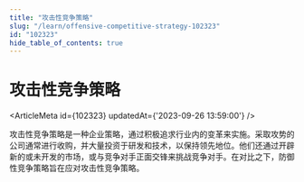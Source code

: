 ```yaml
---
title: "攻击性竞争策略"
slug: "/learn/offensive-competitive-strategy-102323"
id: "102323"
hide_table_of_contents: true
---
```



# 攻击性竞争策略

<ArticleMeta id={102323} updatedAt={'2023-09-26 13:59:00'} />
<div className='border-solid border-b border-t-0 my-4 border-[var(--ifm-color-gray-300)]' />

攻击性竞争策略是一种企业策略，通过积极追求行业内的变革来实施。采取攻势的公司通常进行收购，并大量投资于研发和技术，以保持领先地位。他们还通过开辟新的或未开发的市场，或与竞争对手正面交锋来挑战竞争对手。在对比之下，防御性竞争策略旨在应对攻击性竞争策略。
